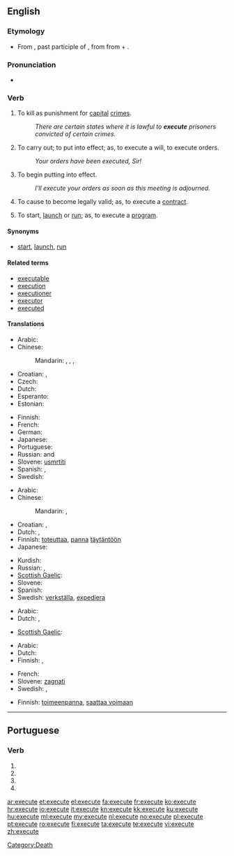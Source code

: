 ==English==

===Etymology===
* From {{etyl|la}} {{term|exsecutum|lang=la}}, past participle of {{term|exsequor|lang=la}}, from from {{term|ex-||out|lang=la}} + {{term|sequor||to follow|lang=la}}.

===Pronunciation===
* {{audio|en-us-execute.ogg|Audio (US)}}

===Verb===
{{en-verb|execut|ing}}

# {{transitive}} To kill as punishment for [[capital]] [[crime]]s.
#: ''There are certain states where it is lawful to '''execute''' prisoners convicted of certain crimes.''
# {{transitive}} To carry out; to put into effect; as, to execute a will, to execute orders.
#: ''Your orders have been executed, Sir!''
# {{transitive}} To begin putting into effect.
#: ''I’ll execute your orders as soon as this meeting is adjourned.''
# {{transitive}} To cause to become legally valid; as, to execute a [[contract]].
# {{transitive}} {{computing}} To start, [[launch]] or [[run]]; as, to execute a [[program]].

====Synonyms====
* {{sense|computing}} [[start]], [[launch]], [[run]]

====Related terms====
* [[executable]]
* [[execution]]
* [[executioner]]
* [[executor]]
* [[executed]]

====Translations====
{{trans-top|to kill as punishment}}
* Arabic: {{t|ar|أعدم|tr='á3dama}}
* Chinese:
*: Mandarin: {{t-|cmn|處決|sc=Hani}},  {{t-|cmn|处决|tr=chǔjué|sc=Hani}}, {{t-|cmn|處死|sc=Hani}},  {{t-|cmn|处死|tr=chǔsǐ|sc=Hani}}
* Croatian: {{t|hr|smaknuti|alt=smàknuti}}, {{t|hr|pogubiti|alt=pogùbiti}}
* Czech: {{t-|cs|popravit}}
* Dutch: {{t-|nl|executeren}}
* Esperanto: {{t-|eo|ekzekuti|xs=Esperanto}}
* Estonian: {{t-|et|hukama}}
{{trans-mid}}
* Finnish: {{t-|fi|teloittaa}}
* French: {{t+|fr|exécuter}}
* German: {{t+|de|hinrichten}}
* Japanese: {{t-|ja|死刑|alt=死刑する|tr=しけいする, shikei-suru}}
* Portuguese: {{t+|pt|executar}}
* Russian: {{t+|ru|казнить|tr=kaznít’}} {{impf}} and {{pf}}
* Slovene: [[usmrtiti]]
* Spanish: {{t+|es|ejecutar}}, {{t-|es|ajusticiar}}
* Swedish: {{t+|sv|avrätta}}
{{trans-bottom}}

{{trans-top|To start a defined process and run it to completion}}
* Arabic: {{t|ar|ينفذ}}
* Chinese:
*: Mandarin: {{t|cmn|執行|sc=Hani}},  {{t|cmn|执行|tr=zhíxíng|sc=Hani}}
* Croatian: {{t+|hr|izvršiti|alt=izvŕšiti }}, {{t|hr|provesti|alt=pròvesti}}
* Dutch: {{t-|nl|bewerkstelligen}}, {{t+|nl|uitvoeren}}
* Finnish: [[toteuttaa]], [[panna]] [[täytäntöön]]
* Japanese: {{t-|ja|実行する|tr=jikkō-suru}}
{{trans-mid}}
* Kurdish: {{ku-Arab|[[بردن به‌ڕێوه‌]]}}
* Russian: {{t+|ru|исполнять|tr=ispolnját’}} {{impf}}, {{t+|ru|исполнить|tr=ispólnit’}} {{pf}}
* [[Scottish Gaelic]]: {{t-|gd|cuir an gnìomh|xs=Scottish Gaelic}}
* Slovene: {{t-|sl|izvršiti}}
* Spanish: {{t+|es|ejecutar}}
* Swedish: [[verkställa]], [[expediera]]
{{trans-bottom}}

{{trans-top|To start a defined process, without regard to whether it runs to completion or not}}
* Arabic: {{t|ar|ينفذ}}
* Dutch: {{t-|nl|bewerkstelligen}}, {{t+|nl|uitvoeren}}
{{trans-mid}}
* [[Scottish Gaelic]]: {{t-|gd|cuir an gnìomh|xs=Scottish Gaelic}}
{{trans-bottom}}

{{trans-top|To start, launch or run software}}
* Arabic: {{t|ar|ينفذ}}
* Dutch: {{t+|nl|uitvoeren}}
* Finnish: {{t+|fi|ajaa}}, {{t+|fi|käynnistää}}
{{trans-mid}}
* French: {{t+|fr|exécuter}}
* Slovene: [[zagnati]]
* Swedish: {{t|sv|exekvera}},  {{t+|sv|köra}}
{{trans-bottom}}

{{trans-top|To sign or otherwise cause a document (especially a contract) to become legally valid}}
* Finnish: [[toimeenpanna]], [[saattaa voimaan]]
{{trans-mid}}
{{trans-bottom}}

[[Category:Death]]

----

==Portuguese==

===Verb===
{{pt-verb form}}

# {{pt-verb form of|[[executar]]|ar|subjunctive|present|singular|first}}
# {{pt-verb form of|[[executar]]|ar|subjunctive|present|singular|third}}
# {{pt-verb form of|[[executar]]|ar|imperative|affirmative|singular|third|}}
# {{pt-verb form of|[[executar]]|ar|imperative|negative|singular|third|}}

[[ar:execute]]
[[et:execute]]
[[el:execute]]
[[fa:execute]]
[[fr:execute]]
[[ko:execute]]
[[hr:execute]]
[[io:execute]]
[[it:execute]]
[[kn:execute]]
[[kk:execute]]
[[ku:execute]]
[[hu:execute]]
[[ml:execute]]
[[my:execute]]
[[nl:execute]]
[[no:execute]]
[[pl:execute]]
[[pt:execute]]
[[ro:execute]]
[[fi:execute]]
[[ta:execute]]
[[te:execute]]
[[vi:execute]]
[[zh:execute]]